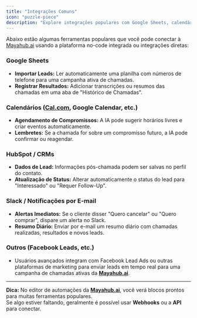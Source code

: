 ```yaml
---
title: "Integrações Comuns"
icon: "puzzle-piece"
description: "Explore integrações populares com Google Sheets, calendários, CRMs e ferramentas de notificação "
---
```


Abaixo estão algumas ferramentas populares que você pode conectar à [Mayahub.ai](http://Mayahub.ai) usando a plataforma no-code integrada ou integrações diretas:

### Google Sheets

- **Importar Leads:** Ler automaticamente uma planilha com números de telefone para uma campanha ativa de chamadas.
- **Registrar Resultados:** Adicionar transcrições ou resumos das chamadas em uma aba de "Histórico de Chamadas".

### Calendários ([Cal.com](http://Cal.com), Google Calendar, etc.)

- **Agendamento de Compromissos:** A IA pode sugerir horários livres e criar eventos automaticamente.
- **Lembretes:** Se a chamada for sobre um compromisso futuro, a IA pode confirmar ou reagendar.

### HubSpot / CRMs

- **Dados de Lead:** Informações pós-chamada podem ser salvas no perfil do contato.
- **Atualização de Status:** Alterar automaticamente o status do lead para "Interessado" ou "Requer Follow-Up".

### Slack / Notificações por E-mail

- **Alertas Imediatos:** Se o cliente disser "Quero cancelar" ou "Quero comprar", dispare um alerta no Slack.
- **Resumo Diário:** Enviar por e-mail um resumo diário com chamadas realizadas, resultados e novos leads.

### Outros (Facebook Leads, etc.)

- Usuários avançados integram com Facebook Lead Ads ou outras plataformas de marketing para enviar leads em tempo real para uma campanha de chamadas ativas da [**Mayahub.ai**](http://Mayahub.ai).

---

**Dica:** No editor de automações da [**Mayahub.ai**](http://Mayahub.ai), você verá blocos prontos para muitas ferramentas populares.\
Se algo estiver faltando, geralmente é possível usar **Webhooks** ou a **API** para conectar.